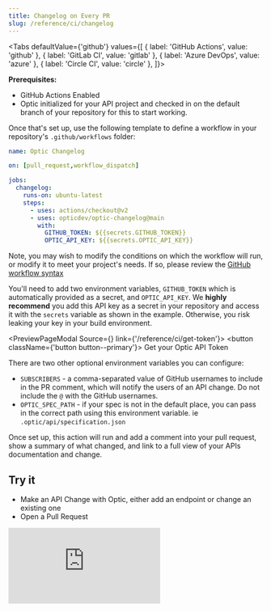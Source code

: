```yaml
---
title: Changelog on Every PR
slug: /reference/ci/changelog
---
```





<Tabs defaultValue={'github'} values={[
  { label: 'GitHub Actions', value: 'github' },
  { label: 'GitLab CI', value: 'gitlab' },
  { label: 'Azure DevOps', value: 'azure' },
  { label: 'Circle CI', value: 'circle' },
]}>
<TabItem value="github">

**Prerequisites:**
- GitHub Actions Enabled
- Optic initialized for your API project and checked in on the default branch of your repository for this to start working.

Once that's set up, use the following template to define a workflow in your repository's `.github/workflows` folder:

```yaml title=".github/workflows/optic-changelog.yml"
name: Optic Changelog

on: [pull_request,workflow_dispatch]

jobs:
  changelog:
    runs-on: ubuntu-latest
    steps:
      - uses: actions/checkout@v2
      - uses: opticdev/optic-changelog@main
        with:
          GITHUB_TOKEN: ${{secrets.GITHUB_TOKEN}}
          OPTIC_API_KEY: ${{secrets.OPTIC_API_KEY}}
```

Note, you may wish to modify the conditions on which the workflow will run, or modify it to meet your project's needs. If so, please review the [GitHub workflow syntax](https://docs.github.com/en/actions/reference/workflow-syntax-for-github-actions)

You'll need to add two environment variables, `GITHUB_TOKEN` which is automatically provided as a secret, and `OPTIC_API_KEY`. We **highly recommend** you add this API key as a secret in your repository and access it with the `secrets` variable as shown in the example. Otherwise, you risk leaking your key in your build environment.

<PreviewPageModal Source={<GetToken />} link={'/reference/ci/get-token'}>
  <button className={'button button--primary'}>
    Get your Optic API Token
  </button>
</PreviewPageModal>

There are two other optional environment variables you can configure:

- `SUBSCRIBERS` - a comma-separated value of GitHub usernames to include in the PR comment, which will notify the users of an API change. Do not include the `@` with the GitHub usernames.
- `OPTIC_SPEC_PATH` - if your spec is not in the default place, you can pass in the correct path using this environment variable. ie `.optic/api/specification.json`

Once set up, this action will run and add a comment into your pull request, show a summary of what changed, and link to a full view of your APIs documentation and change.


## Try it
- Make an API Change with Optic, either add an endpoint or change an existing one
- Open a Pull Request

</TabItem>

<TabItem value="gitlab">
  <iframe
    style={{width: '100%', height: 800}}
    src="https://portal.productboard.com/jrfqari9tbyg5hzpygihtwp4/c/13-gitlab-ci-workflow-support"
    frameBorder="0"
  />
</TabItem>

<TabItem value="circle">
  <iframe
    style={{width: '100%', height: 800}}
    frameBorder="0" src="https://portal.productboard.com/jrfqari9tbyg5hzpygihtwp4/c/14-support-circle-ci"
  />
</TabItem>

<TabItem value="azure">
  <iframe
    style={{width: '100%', height: 800}}
    frameBorder="0" src="https://portal.productboard.com/jrfqari9tbyg5hzpygihtwp4/c/15-azure-devops"
    frameBorder="0"
  />
</TabItem>

</Tabs>
